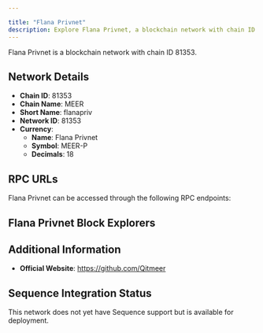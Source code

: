 ```yaml
---

title: "Flana Privnet"
description: Explore Flana Privnet, a blockchain network with chain ID 81353. Learn about its native currency, Flana Privnet, and how to interact with the network.
---
```




Flana Privnet is a blockchain network with chain ID 81353.

## Network Details

- **Chain ID**: 81353
- **Chain Name**: MEER
- **Short Name**: flanapriv
- **Network ID**: 81353
- **Currency**: 
  - **Name**: Flana Privnet
  - **Symbol**: MEER-P
  - **Decimals**: 18

## RPC URLs

Flana Privnet can be accessed through the following RPC endpoints:



## Flana Privnet Block Explorers



## Additional Information

- **Official Website**: https://github.com/Qitmeer

## Sequence Integration Status

This network does not yet have Sequence support but is available for deployment.
